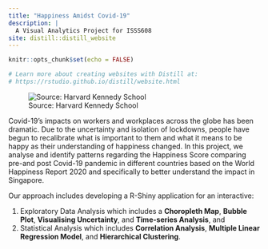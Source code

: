 ```yaml
---
title: "Happiness Amidst Covid-19"
description: |
  A Visual Analytics Project for ISSS608
site: distill::distill_website
---
```


```r
knitr::opts_chunk$set(echo = FALSE)

# Learn more about creating websites with Distill at:
# https://rstudio.github.io/distill/website.html

```

![Source: Harvard Kennedy School](./images/happiness-covid.jpg)

Covid-19’s impacts on workers and workplaces across the globe has been dramatic. Due to the uncertainty and isolation of lockdowns, people have begun to recalibrate what is important to them and what it means to be happy as their understanding of happiness changed. 
In this project, we analyse and identify patterns regarding the Happiness Score comparing pre-and post Covid-19 pandemic in different countries based on the World Happiness Report 2020 and specifically to better understand the impact in Singapore.

Our approach includes developing a R-Shiny application for an interactive:

(1) Exploratory Data Analysis which includes a **Choropleth Map**, **Bubble Plot**, **Visualising Uncertainty**, and **Time-series Analysis**, and 
(2) Statistical Analysis which includes **Correlation Analysis**, **Multiple Linear Regression Model**, and **Hierarchical Clustering**.





